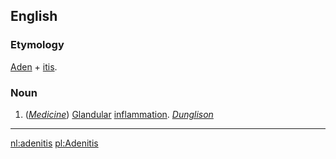 ==English==

===Etymology===
[[Aden]] + [[itis]].

===Noun===
#(''[[Medicine]]'') [[Glandular]] [[inflammation]]. ''[[Dunglison]]''


----
{{webster}}

[[nl:adenitis]]
[[pl:Adenitis]]